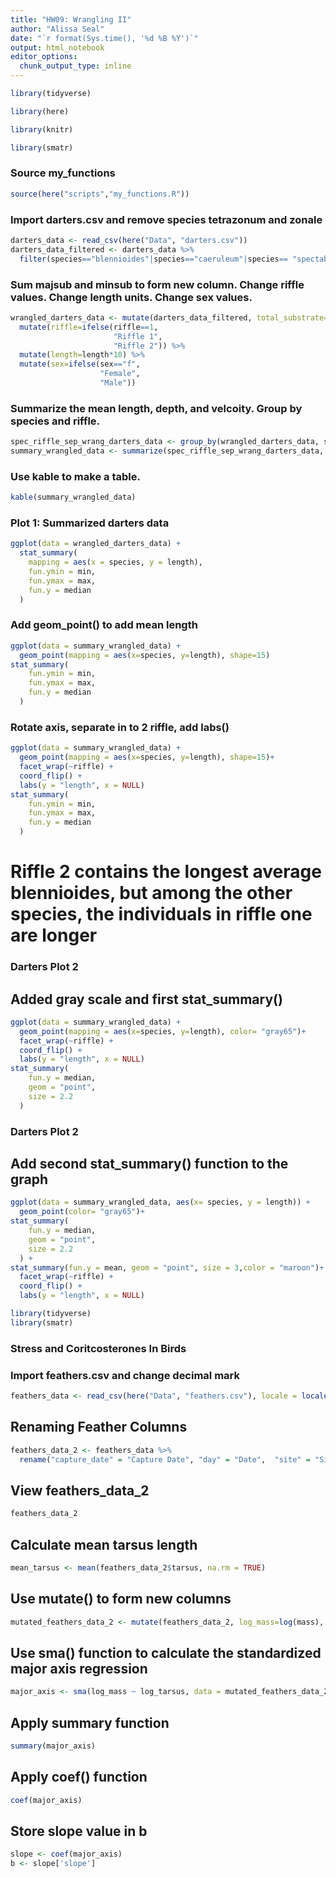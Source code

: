 ```yaml
---
title: "HW09: Wrangling II"
author: "Alissa Seal"
date: "`r format(Sys.time(), '%d %B %Y')`"
output: html_notebook
editor_options: 
  chunk_output_type: inline
---
```


```r
library(tidyverse)
```

```r
library(here)
```

```r
library(knitr)
```

```r
library(smatr)
```

### Source my_functions
```r
source(here("scripts","my_functions.R"))
```

### Import darters.csv and remove species tetrazonum and zonale
```r
darters_data <- read_csv(here("Data", "darters.csv"))
darters_data_filtered <- darters_data %>%
  filter(species=="blennioides"|species=="caeruleum"|species== "spectabile")
```

### Sum majsub and minsub to form new column. Change riffle values. Change length units. Change sex values.
```r
wrangled_darters_data <- mutate(darters_data_filtered, total_substrate=majsub+minsub) %>%
  mutate(riffle=ifelse(riffle==1,
                       "Riffle 1",
                       "Riffle 2")) %>%
  mutate(length=length*10) %>%
  mutate(sex=ifelse(sex=="f",
                    "Female",
                    "Male"))
```

### Summarize the mean length, depth, and velcoity. Group by species and riffle. 
```r

spec_riffle_sep_wrang_darters_data <- group_by(wrangled_darters_data, species, riffle)
summary_wrangled_data <- summarize(spec_riffle_sep_wrang_darters_data, length=mean(length, na.rm = TRUE), depth=mean(depth, na.rm = TRUE), velocity=mean(velocity, na.rm = TRUE))
```

### Use kable to make a table.

```r
kable(summary_wrangled_data)
```

### Plot 1: Summarized darters data

```r
ggplot(data = wrangled_darters_data) + 
  stat_summary(
    mapping = aes(x = species, y = length),
    fun.ymin = min,
    fun.ymax = max,
    fun.y = median
  )
```
### Add geom_point() to add mean length

```r
ggplot(data = summary_wrangled_data) +
  geom_point(mapping = aes(x=species, y=length), shape=15)
stat_summary(
    fun.ymin = min,
    fun.ymax = max,
    fun.y = median
  )
```

### Rotate axis, separate in to 2 riffle, add labs()

```r
ggplot(data = summary_wrangled_data) +
  geom_point(mapping = aes(x=species, y=length), shape=15)+
  facet_wrap(~riffle) +
  coord_flip() +
  labs(y = "length", x = NULL)
stat_summary(
    fun.ymin = min,
    fun.ymax = max,
    fun.y = median
  )
```

# Riffle 2 contains the longest average blennioides, but among the other species, the individuals in riffle one are longer

### Darters Plot 2

## Added gray scale and first stat_summary()

```r
ggplot(data = summary_wrangled_data) +
  geom_point(mapping = aes(x=species, y=length), color= "gray65")+
  facet_wrap(~riffle) +
  coord_flip() +
  labs(y = "length", x = NULL)
stat_summary(
    fun.y = median,
    geom = "point",
    size = 2.2
  )
```



### Darters Plot 2

## Add second stat_summary() function to the graph

```r
ggplot(data = summary_wrangled_data, aes(x= species, y = length)) +
  geom_point(color= "gray65")+
stat_summary(
    fun.y = median,
    geom = "point",
    size = 2.2
  ) +
stat_summary(fun.y = mean, geom = "point", size = 3,color = "maroon")+
  facet_wrap(~riffle) +
  coord_flip() +
  labs(y = "length", x = NULL)
```

```r
library(tidyverse)
library(smatr)
```

### Stress and Coritcosterones In Birds

### Import feathers.csv and change decimal mark

```r
feathers_data <- read_csv(here("Data", "feathers.csv"), locale = locale(decimal_mark = ","))
```
## Renaming Feather Columns

```r
feathers_data_2 <- feathers_data %>%
  rename("capture_date" = "Capture Date", "day" = "Date",  "site" = "Site", "urban_score" = "Urba Score", "cortF" = "CortF ng/mg", "cortB" = "CortF ng/mm", "sex" = "Sex", "smi" =  "SMI", "tarsus" = "Tarsus", "mass" = "Mass", "basal_cort" = "Bas_Cort", "stress_cort" = "Stress_Cort")
```

## View feathers_data_2

```r
feathers_data_2
```

## Calculate mean tarsus length

```r
mean_tarsus <- mean(feathers_data_2$tarsus, na.rm = TRUE)
```

## Use mutate() to form new columns
```r
mutated_feathers_data_2 <- mutate(feathers_data_2, log_mass=log(mass), log_tarsus= log(tarsus))
```

## Use sma() function to calculate the standardized major axis regression


```r
major_axis <- sma(log_mass ~ log_tarsus, data = mutated_feathers_data_2)
```

## Apply summary function
```r
summary(major_axis)
```

## Apply coef() function

```r
coef(major_axis)
```

## Store slope value in b

```r
slope <- coef(major_axis)
b <- slope['slope']
```



















